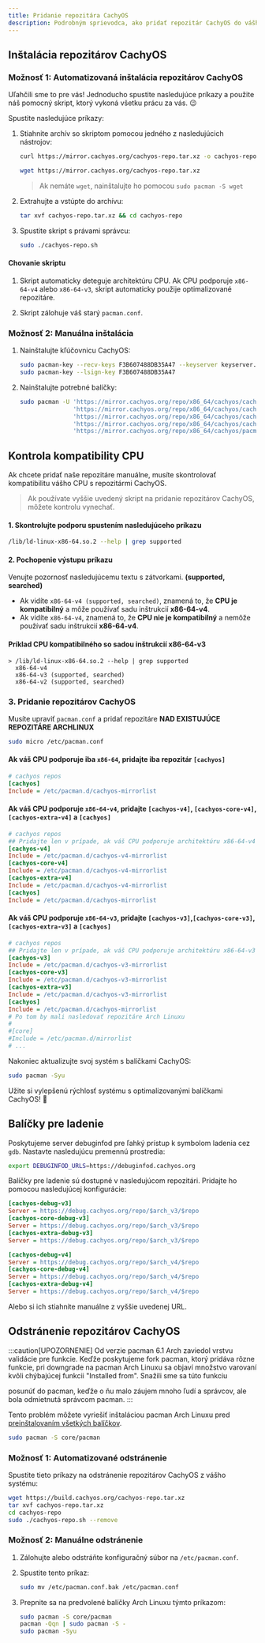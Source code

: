 ```yaml
---
title: Pridanie repozitára CachyOS
description: Podrobným sprievodca, ako pridať repozitár CachyOS do vášho systému Arch Linux s podporou x86-64-v3 a x86-64-v4.
---
```



Inštalácia repozitárov CachyOS
-------------------------------

### Možnosť 1: Automatizovaná inštalácia repozitárov CachyOS

Uľahčili sme to pre vás! Jednoducho spustite nasledujúce príkazy a použite náš pomocný skript, ktorý vykoná všetku prácu za vás. 😉

Spustite nasledujúce príkazy:

<Steps>

1. Stiahnite archív so skriptom pomocou jedného z nasledujúcich nástrojov:

   <Tabs>

   <TabItem label="použitím curl">

   ```sh
   curl https://mirror.cachyos.org/cachyos-repo.tar.xz -o cachyos-repo.tar.xz
   ```

   </TabItem>
   <TabItem label="použitím wget">

   ```sh
   wget https://mirror.cachyos.org/cachyos-repo.tar.xz
   ```
   > Ak nemáte `wget`, nainštalujte ho pomocou `sudo pacman -S wget`

   </TabItem>
   </Tabs>

2. Extrahujte a vstúpte do archívu:

   ```sh
   tar xvf cachyos-repo.tar.xz && cd cachyos-repo
   ```

3. Spustite skript s právami správcu:

   ```sh
   sudo ./cachyos-repo.sh
   ```

</Steps>

#### Chovanie skriptu

<Steps>

1. Skript automaticky deteguje architektúru CPU. Ak CPU podporuje `x86-64-v4` alebo `x86-64-v3`, skript automaticky použije optimalizované repozitáre.

2. Skript zálohuje váš starý `pacman.conf`.

</Steps>

### Možnosť 2: Manuálna inštalácia

<Steps>

1. Nainštalujte kľúčovnicu CachyOS:

   ```sh
   sudo pacman-key --recv-keys F3B607488DB35A47 --keyserver keyserver.ubuntu.com
   sudo pacman-key --lsign-key F3B607488DB35A47
   ```

2. Nainštalujte potrebné balíčky:

   ```sh
   sudo pacman -U 'https://mirror.cachyos.org/repo/x86_64/cachyos/cachyos-keyring-20240331-1-any.pkg.tar.zst' \
                  'https://mirror.cachyos.org/repo/x86_64/cachyos/cachyos-mirrorlist-18-1-any.pkg.tar.zst'    \
                  'https://mirror.cachyos.org/repo/x86_64/cachyos/cachyos-v3-mirrorlist-18-1-any.pkg.tar.zst' \
                  'https://mirror.cachyos.org/repo/x86_64/cachyos/cachyos-v4-mirrorlist-6-1-any.pkg.tar.zst'  \
                  'https://mirror.cachyos.org/repo/x86_64/cachyos/pacman-7.0.0.r3.gf3211df-2-x86_64.pkg.tar.zst'
   ```

</Steps>

## Kontrola kompatibility CPU
Ak chcete pridať naše repozitáre manuálne, musíte skontrolovať kompatibilitu vášho CPU s repozitármi CachyOS.
> Ak používate vyššie uvedený skript na pridanie repozitárov CachyOS, môžete kontrolu vynechať.

#### 1. Skontrolujte podporu spustením nasledujúceho príkazu
```sh
/lib/ld-linux-x86-64.so.2 --help | grep supported
```

#### 2. Pochopenie výstupu príkazu
Venujte pozornosť nasledujúcemu textu s zátvorkami. **(supported, searched)**
- Ak vidíte `x86-64-v4 (supported, searched)`, znamená to, že **CPU je kompatibilný** a môže používať sadu inštrukcií **x86-64-v4**.
- Ak vidíte `x86-64-v4`, znamená to, že **CPU nie je kompatibilný** a nemôže používať sadu inštrukcií **x86-64-v4**.

#### Príklad CPU kompatibilného so sadou inštrukcií x86-64-v3
```
> /lib/ld-linux-x86-64.so.2 --help | grep supported
  x86-64-v4
  x86-64-v3 (supported, searched)
  x86-64-v2 (supported, searched)
```

### 3. Pridanie repozitárov CachyOS
Musíte upraviť `pacman.conf` a pridať repozitáre **NAD EXISTUJÚCE REPOZITÁRE ARCHLINUX**
```sh
sudo micro /etc/pacman.conf
```

#### Ak váš CPU podporuje iba `x86-64`, pridajte iba repozitár `[cachyos]`
```ini
# cachyos repos
[cachyos]
Include = /etc/pacman.d/cachyos-mirrorlist
```

#### Ak váš CPU podporuje `x86-64-v4`, pridajte `[cachyos-v4]`, `[cachyos-core-v4]`, `[cachyos-extra-v4]` a `[cachyos]`
```ini
# cachyos repos
## Pridajte len v prípade, ak váš CPU podporuje architektúru x86-64-v4
[cachyos-v4]
Include = /etc/pacman.d/cachyos-v4-mirrorlist
[cachyos-core-v4]
Include = /etc/pacman.d/cachyos-v4-mirrorlist
[cachyos-extra-v4]
Include = /etc/pacman.d/cachyos-v4-mirrorlist
[cachyos]
Include = /etc/pacman.d/cachyos-mirrorlist
```

#### Ak váš CPU podporuje `x86-64-v3`, pridajte `[cachyos-v3]`,`[cachyos-core-v3]`,`[cachyos-extra-v3]` a `[cachyos]`
```ini
# cachyos repos
## Pridajte len v prípade, ak váš CPU podporuje architektúru x86-64-v3
[cachyos-v3]
Include = /etc/pacman.d/cachyos-v3-mirrorlist
[cachyos-core-v3]
Include = /etc/pacman.d/cachyos-v3-mirrorlist
[cachyos-extra-v3]
Include = /etc/pacman.d/cachyos-v3-mirrorlist
[cachyos]
Include = /etc/pacman.d/cachyos-mirrorlist
# Po tom by mali nasledovať repozitáre Arch Linuxu
#
#[core]
#Include = /etc/pacman.d/mirrorlist
# ...
```

Nakoniec aktualizujte svoj systém s balíčkami CachyOS:

```bash
sudo pacman -Syu
```
Užite si vylepšenú rýchlosť systému s optimalizovanými balíčkami CachyOS! 🎉

Balíčky pre ladenie
--------------

Poskytujeme server debuginfod pre ľahký prístup k symbolom ladenia cez `gdb`. Nastavte nasledujúcu premennú prostredia:

```bash
export DEBUGINFOD_URLS=https://debuginfod.cachyos.org
```

Balíčky pre ladenie sú dostupné v nasledujúcom repozitári. Pridajte ho pomocou nasledujúcej konfigurácie:

```ini
[cachyos-debug-v3]
Server = https://debug.cachyos.org/repo/$arch_v3/$repo
[cachyos-core-debug-v3]
Server = https://debug.cachyos.org/repo/$arch_v3/$repo
[cachyos-extra-debug-v3]
Server = https://debug.cachyos.org/repo/$arch_v3/$repo
```

```ini
[cachyos-debug-v4]
Server = https://debug.cachyos.org/repo/$arch_v4/$repo
[cachyos-core-debug-v4]
Server = https://debug.cachyos.org/repo/$arch_v4/$repo
[cachyos-extra-debug-v4]
Server = https://debug.cachyos.org/repo/$arch_v4/$repo
```

Alebo si ich stiahnite manuálne z vyššie uvedenej URL.

Odstránenie repozitárov CachyOS
---------------------------------

:::caution[UPOZORNENIE]
Od verzie pacman 6.1 Arch zaviedol vrstvu validácie pre funkcie. Keďže poskytujeme fork pacman, ktorý pridáva rôzne funkcie, pri downgrade na pacman Arch Linuxu sa objaví množstvo varovaní kvôli chýbajúcej funkcii "Installed from".
Snažili sme sa túto funkciu

 posunúť do pacman, keďže o ňu malo záujem mnoho ľudí a správcov, ale bola odmietnutá správcom pacman.
:::

Tento problém môžete vyriešiť inštaláciou pacman Arch Linuxu pred [preinštalovaním všetkých balíčkov](https://wiki.archlinux.org/title/Pacman/Tips_and_tricks#Reinstalling_all_packages).
```sh
sudo pacman -S core/pacman
```

### Možnosť 1: Automatizované odstránenie

Spustite tieto príkazy na odstránenie repozitárov CachyOS z vášho systému:

```sh
wget https://build.cachyos.org/cachyos-repo.tar.xz
tar xvf cachyos-repo.tar.xz
cd cachyos-repo
sudo ./cachyos-repo.sh --remove
```

### Možnosť 2: Manuálne odstránenie

<Steps>

1. Zálohujte alebo odstráňte konfiguračný súbor na `/etc/pacman.conf`.

2. Spustite tento príkaz:

   ```sh
   sudo mv /etc/pacman.conf.bak /etc/pacman.conf
   ```

3. Prepnite sa na predvolené balíčky Arch Linuxu týmto príkazom:

   ```sh
   sudo pacman -S core/pacman
   pacman -Qqn | sudo pacman -S -
   sudo pacman -Syu
   ```

</Steps>
